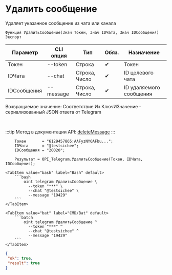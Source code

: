 ﻿---
sidebar_position: 12
description: Удалить сообщение и другие функции для работы с Telegram в Открытом пакете интеграций - бесплатной open-source библиотеке интеграций для 1С:Предприятие 8, OneScript и CLI
keywords: [1C, 1С, 1С:Предприятие, 1С:Предприятие 8.3, API, Интеграция, Сервисы, Обмен, OneScript, CLI, Telegram]
---


# Удалить сообщение
 Удаляет указанное сообщение из чата или канала



`Функция УдалитьСообщение(Знач Токен, Знач IDЧата, Знач IDСообщения) Экспорт`

  | Параметр | CLI опция | Тип | Обяз. | Назначение |
  |-|-|-|-|-|
  | Токен | --token | Строка | &#x2714; | Токен |
  | IDЧата | --chat | Строка, Число | &#x2714; | ID целевого чата |
  | IDСообщения | --message | Строка, Число | &#x2714; | ID удаляемого сообщения |

  
  Возвращаемое значение:   Соответствие Из КлючИЗначение - сериализованный JSON ответа от Telegram

<br/>

:::tip
Метод в документации API: [deleteMessage](https://core.telegram.org/bots/api#deletemessage)
:::
<br/>



```bsl title="Пример использования для 1С:Предприятие/OneScript"
    Токен       = "6129457865:AAFyzNYOAFbu...";
    IDЧата      = "@testsichee";
    IDСообщения = "20020";

    Результат = OPI_Telegram.УдалитьСообщение(Токен, IDЧата, IDСообщения);
```
    

 <Tabs>
  
    <TabItem value="bash" label="Bash" default>
        ```bash
            oint telegram УдалитьСообщение \
              --token "***" \
              --chat "@testsichee" \
              --message "19429"
        ```
    </TabItem>
  
    <TabItem value="bat" label="CMD/Bat" default>
        ```batch
            oint telegram УдалитьСообщение ^
              --token "***" ^
              --chat "@testsichee" ^
              --message "19429"
        ```
    </TabItem>
</Tabs>


```json title="Результат"
{
 "ok": true,
 "result": true
}
```
